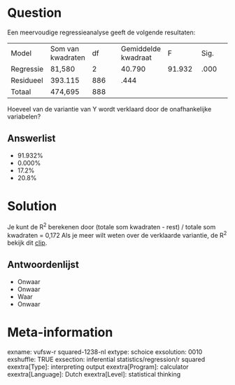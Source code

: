 Question
========
Een meervoudige regressieanalyse geeft de volgende resultaten:  
  

<table style="width:100%;"> <colgroup> <col style="width: 16%" /> <col style="width: 16%" /> <col style="width: 16%" /> <col style="width: 16%" /> <col style="width: 16%" /> <col style="width: 16%" /> </colgroep> <tbody> <tr class="odd"> <td>Model</td> <td>Som van kwadraten</td> <td>df</td> <td>Gemiddelde kwadraat</td> <td>F</td> <td>Sig.</td> </tr> <tr class="even"> <td>Regressie</td> <td>81,580</td> <td>2</td> <td>40.790</td> <td>91.932</td> <td>.000</td> </tr> <tr class="odd"> <td>Residueel</td> <td>393.115</td> <td>886</td> <td>.444</td> <td><br /> </td> <td> </td> </tr> <tr class="even"> <td>Totaal</td> <td>474,695</td> <td>888</td> <td><br /> </td> <td><br /> </td> <td><br /> </td> </tr> </tbody> </table>

  
Hoeveel van de variantie van Y wordt verklaard door de onafhankelijke variabelen?

Answerlist
----------
* 91.932%
* 0.000%
* 17.2%
* 20.8%

Solution
========

Je kunt de R<sup>2</sup> berekenen door (totale som kwadraten - rest) / totale som kwadraten = 0,172  Als je meer wilt weten over de verklaarde variantie, de R<sup>2</sup> bekijk dit
[clip](https://www.youtube.com/watch?v=s4iAV-ag640&list=PLyLpEs0x9BnnDik99xLBH1yxkUCL4E7jk&index=2).


Antwoordenlijst
----------
* Onwaar
* Onwaar
* Waar
* Onwaar

Meta-information
================
exname: vufsw-r squared-1238-nl
extype: schoice
exsolution: 0010
exshuffle: TRUE
exsection: inferential statistics/regression/r squared
exextra[Type]: interpreting output
exextra[Program]: calculator
exextra[Language]: Dutch
exextra[Level]: statistical thinking

